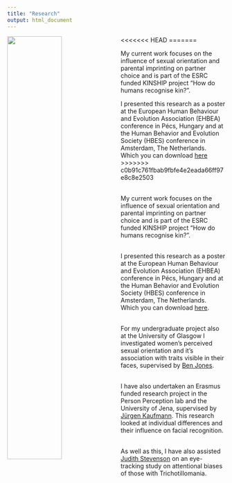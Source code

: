 ```yaml
---
title: "Research"
output: html_document
---
```

<img src="images/ebea.png"
  style="width: 50%;
         float: left;
         padding-right: 10px;">
<<<<<<< HEAD
=======


My current work focuses on the influence of sexual orientation and parental imprinting on partner choice and is part of the ESRC funded KINSHIP project “How do humans recognise kin?”.

I presented this research as a poster at the European Human Behaviour and Evolution Association (EHBEA) conference in Pécs, Hungary and at the Human Behavior and Evolution Society (HBES) conference in Amsterdam, The Netherlands. Which you can download [here](https://osf.io/x9wka/)
>>>>>>> c0b91c761fbab9fbfe4e2eada66ff97e8c8e2503

<br>
My current work focuses on the influence of sexual orientation and parental imprinting on partner choice and is part of the ESRC funded KINSHIP project “How do humans recognise kin?”.

<br>
I presented this research as a poster at the European Human Behaviour and Evolution Association (EHBEA) conference in Pécs, Hungary and at the Human Behavior and Evolution Society (HBES) conference in Amsterdam, The Netherlands. Which you can download [here](https://osf.io/x9wka/).

<br>
For my undergraduate project also at the University of Glasgow I investigated  women's perceived sexual orientation and it's association with traits visible in their faces, supervised by [Ben Jones](http://facelab.org/People/benjones). 

<br>
I have also undertaken an Erasmus funded research project in the Person Perception lab and the University of Jena, supervised by [Jürgen Kaufmann](http://www.allgpsy.uni-jena.de/jurgen-kaufmann/). This research looked at individual differences and their influence on facial recognition. 

<br>
As well as this, I have also assisted [Judith Stevenson](https://www.gla.ac.uk/schools/psychology/staff/judestevenson/) on an eye-tracking study on attentional biases of those with Trichotillomania. 
